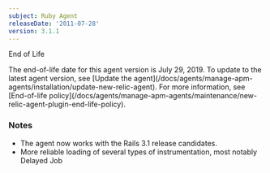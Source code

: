 ```yaml
---
subject: Ruby Agent
releaseDate: '2011-07-28'
version: 3.1.1
---
```


End of Life

<Callout variant="important">
  The end-of-life date for this agent version is July 29, 2019. To update to the latest agent version, see [Update the agent](/docs/agents/manage-apm-agents/installation/update-new-relic-agent). For more information, see [End-of-life policy](/docs/agents/manage-apm-agents/maintenance/new-relic-agent-plugin-end-life-policy).
</Callout>

### Notes

* The agent now works with the Rails 3.1 release candidates.
* More reliable loading of several types of instrumentation, most notably Delayed Job
